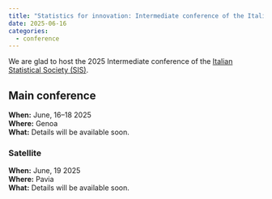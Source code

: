 ```yaml
---
title: "Statistics for innovation: Intermediate conference of the Italian Statistical Society"
date: 2025-06-16
categories:
  - conference 
---
```


We are glad to host the 2025 Intermediate conference of the [Italian Statistical Society (SIS)](https://www.sis-statistica.it/).

## Main conference

**When:** June, 16--18 2025\
**Where:** Genoa\
**What:** Details will be available soon.

### Satellite

**When:** June, 19 2025\
**Where:** Pavia\
**What:** Details will be available soon.

